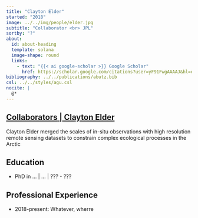 ---
title: "Clayton Elder"
started: "2018"
image: ../../img/people/elder.jpg
subtitle: "Collaborator <br> JPL"
sortby: "?"
about:
  id: about-heading
  template: solana
  image-shape: round
  links:
    - text: "{{< ai google-scholar >}} Google Scholar"
      href: https://scholar.google.com/citations?user=yF91FwgAAAAJ&hl=en&oi=ao
bibliography: ../../publications/abutz.bib
csl: ../../styles/agu.csl
nocite: |
  @*
---

::::: {.container} 

::: {.listing-header}
## [**Collaborators** | **Clayton Elder**](../../team.qmd#collab-team)
::::

:::: {#about-heading}
::: {.about-section} 

Clayton Elder merged the scales of in-situ observations with high resolution remote sensing datasets to constrain complex ecological processes in the Arctic

## Education

- [PhD in ...]{.fw-bold} | ... | ??? -  ???


## Professional Experience

- [2018-present:]{.fw-bold} Whatever, wherre


:::
::::
:::::